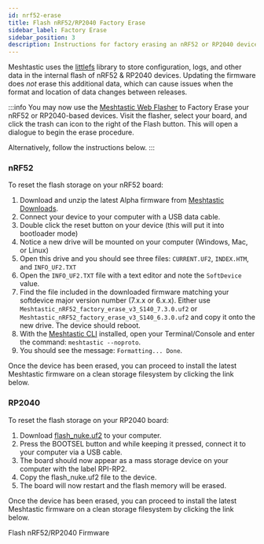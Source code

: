 ```yaml
---
id: nrf52-erase
title: Flash nRF52/RP2040 Factory Erase
sidebar_label: Factory Erase
sidebar_position: 3
description: Instructions for factory erasing an nRF52 or RP2040 device.
---
```



Meshtastic uses the [littlefs](https://github.com/littlefs-project/littlefs) library to store configuration, logs, and other data in the internal flash of nRF52 & RP2040 devices. Updating the firmware does _not_ erase this additional data, which can cause issues when the format and location of data changes between releases.

:::info
You may now use the [Meshtastic Web Flasher](https://flasher.meshtastic.org) to Factory Erase your nRF52 or RP2040-based devices. Visit the flasher, select your board, and click the trash can icon to the right of the Flash button. This will open a dialogue to begin the erase procedure.

Alternatively, follow the instructions below.
:::

### nRF52

To reset the flash storage on your nRF52 board:

1. Download and unzip the latest Alpha firmware from [Meshtastic Downloads](https://meshtastic.org/downloads).
2. Connect your device to your computer with a USB data cable.
3. Double click the reset button on your device (this will put it into bootloader mode)
4. Notice a new drive will be mounted on your computer (Windows, Mac, or Linux)
5. Open this drive and you should see three files: `CURRENT.UF2`, `INDEX.HTM`, and `INFO_UF2.TXT`
6. Open the `INFO_UF2.TXT` file with a text editor and note the `SoftDevice` value.
7. Find the file included in the downloaded firmware matching your softdevice major version number (7.x.x or 6.x.x). Either use `Meshtastic_nRF52_factory_erase_v3_S140_7.3.0.uf2` or `Meshtastic_nRF52_factory_erase_v3_S140_6.3.0.uf2` and copy it onto the new drive. The device should reboot.
8. With the [Meshtastic CLI](/docs/software/python/cli/) installed, open your Terminal/Console and enter the command: `meshtastic --noproto`.
9. You should see the message: `Formatting... Done`.

Once the device has been erased, you can proceed to install the latest Meshtastic firmware on a clean storage filesystem by clicking the link below.

### RP2040

To reset the flash storage on your RP2040 board:

1. Download [flash_nuke.uf2](https://datasheets.raspberrypi.com/soft/flash_nuke.uf2) to your computer.
2. Press the BOOTSEL button and while keeping it pressed, connect it to your computer via a USB cable.
3. The board should now appear as a mass storage device on your computer with the label RPI-RP2.
4. Copy the flash_nuke.uf2 file to the device.
5. The board will now restart and the flash memory will be erased.

Once the device has been erased, you can proceed to install the latest Meshtastic firmware on a clean storage filesystem by clicking the link below.

<div className="indexCtasBody">
  <Link
    className={"button button--outline button--lg cta--button"}
    to={"/docs/getting-started/flashing-firmware/nrf52/"}
  >
    Flash nRF52/RP2040 Firmware
  </Link>
</div>
